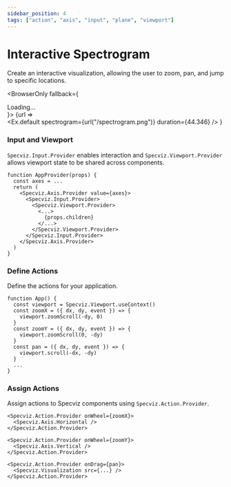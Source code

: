 ```yaml
---
sidebar_position: 4
tags: ["action", "axis", "input", "plane", "viewport"]
---
```


# Interactive Spectrogram

Create an interactive visualization, allowing the user to zoom, pan, and jump to specific locations.


<BrowserOnly fallback={<div>Loading...</div>}>
  {url =>   
    <Ex.default
      spectrogram={url("/spectrogram.png")}
      duration={44.346}
    />
  }
</BrowserOnly>

### Input and Viewport

`Specviz.Input.Provider` enables interaction and `Specviz.Viewport.Provider` allows viewport state to be shared across components.

```tsx title="./App.tsx"
function AppProvider(props) {
  const axes = ...
  return (
    <Specviz.Axis.Provider value={axes}>
      <Specviz.Input.Provider>
        <Specviz.Viewport.Provider>
          <...>
            {props.children}
          </...>
        </Specviz.Viewport.Provider>
      </Specviz.Input.Provider>
    </Specviz.Axis.Provider>
  )
}
```

### Define Actions

Define the actions for your application.

```tsx title="./App.tsx"
function App() {
  const viewport = Specviz.Viewport.useContext()
  const zoomX = ({ dx, dy, event }) => {
    viewport.zoomScroll(-dy, 0)
  }
  const zoomY = ({ dx, dy, event }) => {
    viewport.zoomScroll(0, -dy)
  }
  const pan = ({ dx, dy, event }) => {
    viewport.scroll(-dx, -dy)
  }
  ...
}
```

### Assign Actions

Assign actions to Specviz components using `Specviz.Action.Provider`.

```tsx title="./App.tsx"
<Specviz.Action.Provider onWheel={zoomX}>
  <Specviz.Axis.Horizontal />
</Specviz.Action.Provider>

<Specviz.Action.Provider onWheel={zoomY}>
  <Specviz.Axis.Vertical />
</Specviz.Action.Provider>

<Specviz.Action.Provider onDrag={pan}>
  <Specviz.Visualization src={...} />
</Specviz.Action.Provider>
```

